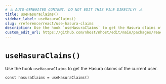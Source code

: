 ```yaml
---
# ⚠️ AUTO-GENERATED CONTENT. DO NOT EDIT THIS FILE DIRECTLY! ⚠️
title: useHasuraClaims()
sidebar_label: useHasuraClaims()
slug: /reference/react/use-hasura-claims
description: Use the hook `useHasuraClaims` to get the Hasura claims of the current user.
custom_edit_url: https://github.com/nhost/nhost/edit/main/packages/react/src/hooks/user.ts#L667
---
```


# `useHasuraClaims()`

Use the hook `useHasuraClaims` to get the Hasura claims of the current user.

```tsx
const hasuraClaims = useHasuraClaims()
```
